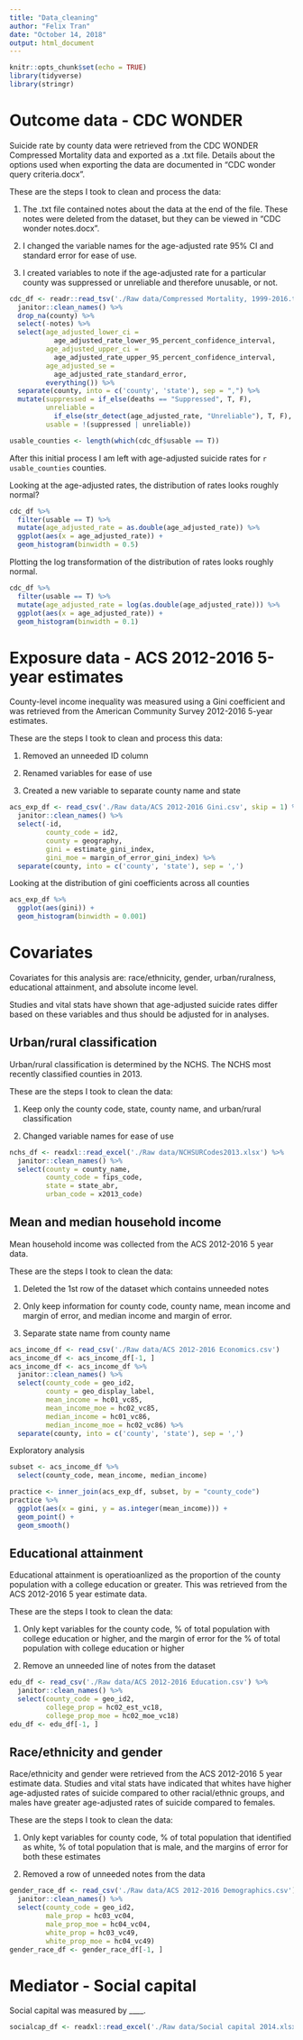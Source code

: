 ```yaml
---
title: "Data_cleaning"
author: "Felix Tran"
date: "October 14, 2018"
output: html_document
---
```


```r
knitr::opts_chunk$set(echo = TRUE)
library(tidyverse)
library(stringr)
```

# Outcome data - CDC WONDER
Suicide rate by county data were retrieved from the CDC WONDER Compressed
Mortality data and exported as a .txt file. Details about the options used when
exporting the data are documented in "CDC wonder query criteria.docx".

These are the steps I took to clean and process the data:

1. The .txt file contained notes about the data at the end of the file. 
These notes were deleted from the dataset, but they can be viewed in 
"CDC wonder notes.docx".

2. I changed the variable names for the age-adjusted rate 95% CI and 
standard error for ease of use.

2. I created variables to note if the age-adjusted rate for a particular county
was suppressed or unreliable and therefore unusable, or not.

```r
cdc_df <- readr::read_tsv('./Raw data/Compressed Mortality, 1999-2016.txt') %>% 
  janitor::clean_names() %>% 
  drop_na(county) %>% 
  select(-notes) %>% 
  select(age_adjusted_lower_ci = 
           age_adjusted_rate_lower_95_percent_confidence_interval, 
         age_adjusted_upper_ci = 
           age_adjusted_rate_upper_95_percent_confidence_interval,
         age_adjusted_se = 
           age_adjusted_rate_standard_error,
         everything()) %>% 
  separate(county, into = c('county', 'state'), sep = ",") %>% 
  mutate(suppressed = if_else(deaths == "Suppressed", T, F),
         unreliable = 
           if_else(str_detect(age_adjusted_rate, "Unreliable"), T, F),
         usable = !(suppressed | unreliable))

usable_counties <- length(which(cdc_df$usable == T))
```

After this initial process I am left with age-adjusted suicide rates for 
`r usable_counties` counties.

Looking at the age-adjusted rates, the distribution of rates looks roughly
normal?
```r
cdc_df %>% 
  filter(usable == T) %>% 
  mutate(age_adjusted_rate = as.double(age_adjusted_rate)) %>% 
  ggplot(aes(x = age_adjusted_rate)) +
  geom_histogram(binwidth = 0.5)
```

Plotting the log transformation of the distribution of rates looks roughly
normal.
```r
cdc_df %>% 
  filter(usable == T) %>% 
  mutate(age_adjusted_rate = log(as.double(age_adjusted_rate))) %>% 
  ggplot(aes(x = age_adjusted_rate)) +
  geom_histogram(binwidth = 0.1)
```



# Exposure data - ACS 2012-2016 5-year estimates
County-level income inequality was measured using a Gini coefficient and was
retrieved from the American Community Survey 2012-2016 5-year estimates.

These are the steps I took to clean and process this data:

1. Removed an unneeded ID column

2. Renamed variables for ease of use

3. Created a new variable to separate county name and state
```r
acs_exp_df <- read_csv('./Raw data/ACS 2012-2016 Gini.csv', skip = 1) %>% 
  janitor::clean_names() %>% 
  select(-id, 
         county_code = id2, 
         county = geography, 
         gini = estimate_gini_index,
         gini_moe = margin_of_error_gini_index) %>% 
  separate(county, into = c('county', 'state'), sep = ',')
```

Looking at the distribution of gini coefficients across all counties
```r
acs_exp_df %>% 
  ggplot(aes(gini)) + 
  geom_histogram(binwidth = 0.001)
```


# Covariates
Covariates for this analysis are: race/ethnicity, gender, urban/ruralness, 
educational attainment, and absolute income level.

Studies and vital stats have shown that age-adjusted suicide rates differ based
on these variables and thus should be adjusted for in analyses.

## Urban/rural classification
Urban/rural classification is determined by the NCHS. The NCHS most recently
classified counties in 2013.

These are the steps I took to clean the data:

1. Keep only the county code, state, county name, and urban/rural classification

2. Changed variable names for ease of use
```r
nchs_df <- readxl::read_excel('./Raw data/NCHSURCodes2013.xlsx') %>% 
  janitor::clean_names() %>%
  select(county = county_name,
         county_code = fips_code,
         state = state_abr, 
         urban_code = x2013_code)
```


## Mean and median household income
Mean household income was collected from the ACS 2012-2016 5 year data.

These are the steps I took to clean the data:

1. Deleted the 1st row of the dataset which contains unneeded notes

2. Only keep information for county code, county name, mean income and margin
of error, and median income and margin of error.

3. Separate state name from county name
```r
acs_income_df <- read_csv('./Raw data/ACS 2012-2016 Economics.csv')
acs_income_df <- acs_income_df[-1, ]
acs_income_df <- acs_income_df %>% 
  janitor::clean_names() %>%
  select(county_code = geo_id2,
         county = geo_display_label,
         mean_income = hc01_vc85,
         mean_income_moe = hc02_vc85,
         median_income = hc01_vc86,
         median_income_moe = hc02_vc86) %>% 
  separate(county, into = c('county', 'state'), sep = ',')
```

Exploratory analysis
```r
subset <- acs_income_df %>% 
  select(county_code, mean_income, median_income)

practice <- inner_join(acs_exp_df, subset, by = "county_code")
practice %>% 
  ggplot(aes(x = gini, y = as.integer(mean_income))) +
  geom_point() +
  geom_smooth()
```


## Educational attainment
Educational attainment is operatioanlized as the proportion of the county
population with a college education or greater. This was retrieved from the 
ACS 2012-2016 5 year estimate data.

These are the steps I took to clean the data:

1. Only kept variables for the county code, % of total population with college
education or higher, and the margin of error for the % of total population
with college education or higher

2. Remove an unneeded line of notes from the dataset
```r
edu_df <- read_csv('./Raw data/ACS 2012-2016 Education.csv') %>% 
  janitor::clean_names() %>% 
  select(county_code = geo_id2,
         college_prop = hc02_est_vc18,
         college_prop_moe = hc02_moe_vc18)
edu_df <- edu_df[-1, ]
```


## Race/ethnicity and gender
Race/ethnicity and gender were retrieved from the ACS 2012-2016 5 year estimate
data. Studies and vital stats have indicated that whites have higher 
age-adjusted rates of suicide compared to other racial/ethnic groups, and males
have greater age-adjusted rates of suicide compared to females.

These are the steps I took to clean the data:

1. Only kept variables for county code, % of total population that identified
as white, % of total population that is male, and the margins of error for
both these estimates

2. Removed a row of unneeded notes from the data
```r
gender_race_df <- read_csv('./Raw data/ACS 2012-2016 Demographics.csv') %>% 
  janitor::clean_names() %>% 
  select(county_code = geo_id2,
         male_prop = hc03_vc04,
         male_prop_moe = hc04_vc04,
         white_prop = hc03_vc49,
         white_prop_moe = hc04_vc49) 
gender_race_df <- gender_race_df[-1, ]
```


# Mediator - Social capital
Social capital was measured by ____.

```r
socialcap_df <- readxl::read_excel('./Raw data/Social capital 2014.xlsx')
```

